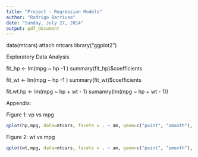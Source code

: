 ```yaml
---
title: "Project - Regression Models"
author: "Rodrigo Barriuso"
date: "Sunday, July 27, 2014"
output: pdf_document
---
```


data(mtcars)
attach mtcars
library("ggplot2")



Exploratory Data Analysis

fit_hp <- lm(mpg ~ hp -1 )
summary(fit_hp)$coefficients


fit_wt <- lm(mpg  ~ hp -1 )
summary(fit_wt)$coefficients

fit.wt.hp <- lm(mpg ~ hp + wt - 1)
sumamry(lm(mpg ~ hp + wt - 1))

Appendix:

Figure 1: vp vs mpg
```r
qplot(hp,mpg, data=mtcars, facets = . ~ am, geom=c("point", "smooth"), method="lm")


```

Figure 2: wt vs mpg
```r
qplot(wt,mpg, data=mtcars, facets = . ~ am, geom=c("point", "smooth"), method="lm")

```


